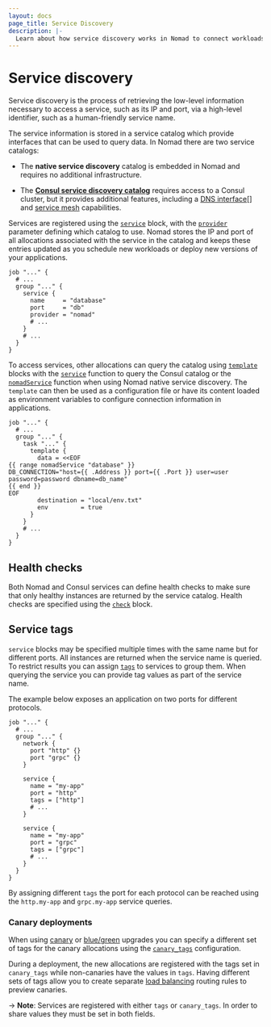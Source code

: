 ```yaml
---
layout: docs
page_title: Service Discovery
description: |-
  Learn about how service discovery works in Nomad to connect workloads.
---
```


# Service discovery

Service discovery is the process of retrieving the low-level information
necessary to access a service, such as its IP and port, via a high-level
identifier, such as a human-friendly service name.

The service information is stored in a service catalog which provide interfaces
that can be used to query data. In Nomad there are two service catalogs:

- The **native service discovery** catalog is embedded in Nomad and requires no
  additional infrastructure.

- The **[Consul service discovery catalog][consul_sd]** requires access to a
  Consul cluster, but it provides additional features, including a [DNS
  interface][consul_dns][] and [service mesh][] capabilities.

Services are registered using the [`service`][] block, with the [`provider`][]
parameter defining which catalog to use. Nomad stores the IP and port of all
allocations associated with the service in the catalog and keeps these entries
updated as you schedule new workloads or deploy new versions of your
applications.

```hcl
job "..." {
  # ...
  group "..." {
    service {
      name     = "database"
      port     = "db"
      provider = "nomad"
      # ...
    }
    # ...
  }
}
```

To access services, other allocations can query the catalog using
[`template`][] blocks with the [`service`][ct_service_fn] function to query the
Consul catalog or the [`nomadService`][ct_nomad_service_fn] function when using
Nomad native service discovery. The `template` can then be used as a
configuration file or have its content loaded as environment variables to
configure connection information in applications.

```hcl
job "..." {
  # ...
  group "..." {
    task "..." {
      template {
        data = <<EOF
{{ range nomadService "database" }}
DB_CONNECTION="host={{ .Address }} port={{ .Port }} user=user password=password dbname=db_name"
{{ end }}
EOF
        destination = "local/env.txt"
        env         = true
      }
    }
    # ...
  }
}
```

## Health checks

Both Nomad and Consul services can define health checks to make sure that only
healthy instances are returned by the service catalog. Health checks are
specified using the [`check`][] block.

## Service tags

`service` blocks may be specified multiple times with the same name but for
different ports. All instances are returned when the service name is queried.
To restrict results you can assign [`tags`][] to services to group them. When
querying the service you can provide tag values as part of the service name.

The example below exposes an application on two ports for different protocols.

```hcl
job "..." {
  # ...
  group "..." {
    network {
      port "http" {}
      port "grpc" {}
    }

    service {
      name = "my-app"
      port = "http"
      tags = ["http"]
      # ...
    }

    service {
      name = "my-app"
      port = "grpc"
      tags = ["grpc"]
      # ...
    }
  }
}
```

By assigning different `tags` the port for each protocol can be reached using
the `http.my-app` and `grpc.my-app` service queries.

### Canary deployments

When using [canary][jobspec_update_canary] or
[blue/green][jobspec_update_blue_green] upgrades you can specify a different
set of tags for the canary allocations using the [`canary_tags`][]
configuration.

During a deployment, the new allocations are registered with the tags set in
`canary_tags` while non-canaries have the values in `tags`. Having different
sets of tags allow you to create separate [load balancing][learn_lb] routing
rules to preview canaries.

-> **Note**: Services are registered with either `tags` or `canary_tags`. In
  order to share values they must be set in both fields.

[`canary_tags`]: /docs/job-specification/service#canary_tags
[`check`]: /docs/job-specification/check
[`provider`]: /docs/job-specification/service#provider
[`service`]: /docs/job-specification/service
[`tags`]: /docs/job-specification/service#tags
[`template`]: /docs/job-specification/template#template-examples
[consul_dns]: https://developer.hashicorp.com/consul/docs/discovery/dns
[consul_sd]: https://developer.hashicorp.com/consul/docs/concepts/service-discovery
[ct_nomad_service_fn]: https://github.com/hashicorp/consul-template/blob/main/docs/templating-language.md#nomadservice
[ct_service_fn]: https://github.com/hashicorp/consul-template/blob/main/docs/templating-language.md#service
[jobspec_update_blue_green]: /docs/job-specification/update#blue-green-upgrades
[jobspec_update_canary]: /docs/job-specification/update#canary-upgrades
[learn_lb]: /nomad/tutorials/load-balancing
[service mesh]: /docs/networking/service-mesh

